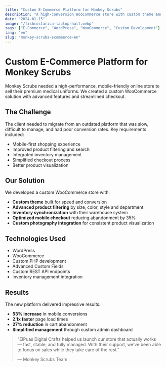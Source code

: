 ```yaml
---
title: "Custom E-Commerce Platform for Monkey Scrubs"
description: "A high-conversion WooCommerce store with custom theme and backend integrations"
date: "2024-01-15"
image: "/fishcostarica-laptop-half.webp"
tags: ["E-Commerce", "WordPress", "WooCommerce", "Custom Development"]
lang: "en"
slug: "monkey-scrubs-ecommerce-en"
---
```


# Custom E-Commerce Platform for Monkey Scrubs

Monkey Scrubs needed a high-performance, mobile-friendly online store to sell their premium medical uniforms. We created a custom WooCommerce solution with advanced features and streamlined checkout.

## The Challenge

The client needed to migrate from an outdated platform that was slow, difficult to manage, and had poor conversion rates. Key requirements included:

- Mobile-first shopping experience
- Improved product filtering and search
- Integrated inventory management
- Simplified checkout process
- Better product visualization

## Our Solution

We developed a custom WooCommerce store with:

- **Custom theme** built for speed and conversion
- **Advanced product filtering** by size, color, style and department
- **Inventory synchronization** with their warehouse system
- **Optimized mobile checkout** reducing abandonment by 35%
- **Custom photography integration** for consistent product visualization

## Technologies Used

- WordPress
- WooCommerce
- Custom PHP development
- Advanced Custom Fields
- Custom REST API endpoints
- Inventory management integration

## Results

The new platform delivered impressive results:

- **53% increase** in mobile conversions
- **2.1x faster** page load times
- **27% reduction** in cart abandonment
- **Simplified management** through custom admin dashboard

> "ElPuas Digital Crafts helped us launch our store that actually works — fast, stable, and fully managed. With their support, we've been able to focus on sales while they take care of the rest."
> 
> — Monkey Scrubs Team 